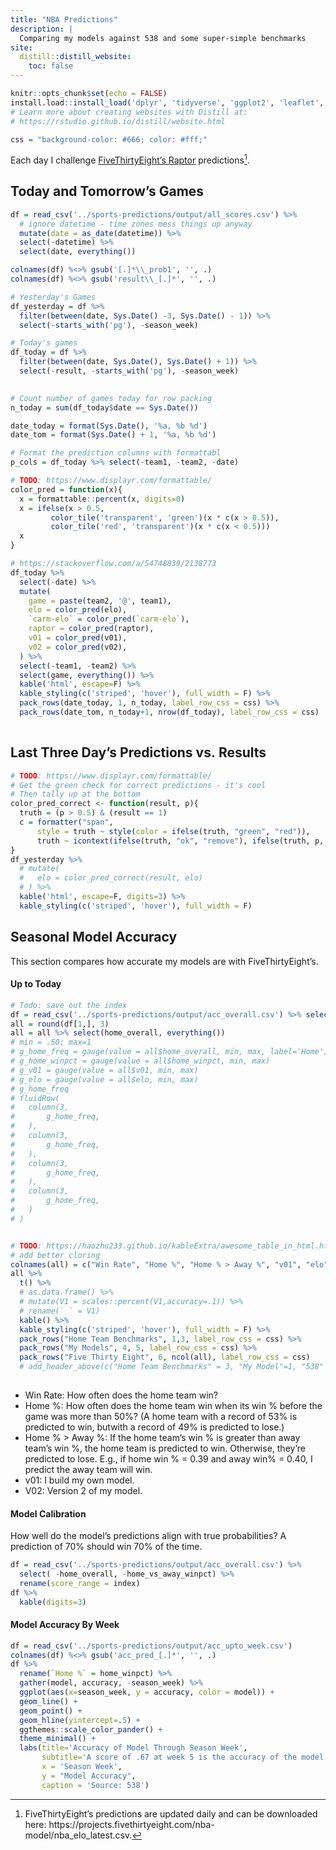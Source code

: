 ```yaml
---
title: "NBA Predictions"
description: |
  Comparing my models against 538 and some super-simple benchmarks
site: 
  distill::distill_website:
    toc: false
---
```


```r
knitr::opts_chunk$set(echo = FALSE)
install.load::install_load('dplyr', 'tidyverse', 'ggplot2', 'leaflet', 'kableExtra', 'flexdashboard', 'shiny', 'magrittr', 'lubridate', 'formattable')
# Learn more about creating websites with Distill at:
# https://rstudio.github.io/distill/website.html

css = "background-color: #666; color: #fff;"
```

Each day I challenge [FiveThirtyEight's Raptor](https://projects.fivethirtyeight.com/2020-nba-predictions/games/) predictions[^1].

[^1]: FiveThirtyEight's predictions are updated daily and can be downloaded here: https://projects.fivethirtyeight.com/nba-model/nba_elo_latest.csv.


## Today and Tomorrow's Games
```r

df = read_csv('../sports-predictions/output/all_scores.csv') %>%
  # ignore datetime - time zones mess things up anyway
  mutate(date = as_date(datetime)) %>%
  select(-datetime) %>%
  select(date, everything())

colnames(df) %<>% gsub('[.]*\\_prob1', '', .)
colnames(df) %<>% gsub('result\\_[.]*', '', .)

# Yesterday's Games
df_yesterday = df %>% 
  filter(between(date, Sys.Date() -3, Sys.Date() - 1)) %>%
  select(-starts_with('pg'), -season_week)

# Today's games
df_today = df %>% 
  filter(between(date, Sys.Date(), Sys.Date() + 1)) %>%
  select(-result, -starts_with('pg'), -season_week)
  

# Count number of games today for row packing
n_today = sum(df_today$date == Sys.Date())

date_today = format(Sys.Date(), '%a, %b %d')
date_tom = format(Sys.Date() + 1, '%a, %b %d')

# Format the prediction columns with formattabl
p_cols = df_today %>% select(-team1, -team2, -date)

# TODO: https://www.displayr.com/formattable/
color_pred = function(x){
  x = formattable::percent(x, digits=0)
  x = ifelse(x > 0.5,
         color_tile('transparent', 'green')(x * c(x > 0.5)),
         color_tile('red', 'transparent')(x * c(x < 0.5)))
  x
}

# https://stackoverflow.com/a/54748839/2138773
df_today %>%
  select(-date) %>%
  mutate(
    game = paste(team2, '@', team1),
    elo = color_pred(elo),
    `carm-elo` = color_pred(`carm-elo`),
    raptor = color_pred(raptor),
    v01 = color_pred(v01),
    v02 = color_pred(v02),
  ) %>%
  select(-team1, -team2) %>%
  select(game, everything()) %>%
  kable('html', escape=F) %>%
  kable_styling(c('striped', 'hover'), full_width = F) %>%
  pack_rows(date_today, 1, n_today, label_row_css = css) %>%
  pack_rows(date_tom, n_today+1, nrow(df_today), label_row_css = css) 
  
```

## Last Three Day's Predictions vs. Results
```r
# TODO: https://www.displayr.com/formattable/
# Get the green check for correct predictions - it's cool
# Then tally up at the bottom
color_pred_correct <- function(result, p){
  truth = (p > 0.5) & (result == 1)
  c = formatter("span",
      style = truth ~ style(color = ifelse(truth, "green", "red")),
      truth ~ icontext(ifelse(truth, "ok", "remove"), ifelse(truth, p, p)))
}
df_yesterday %>%
  # mutate(
  #   elo = color_pred_correct(result, elo)
  # ) %>%
  kable('html', escape=F, digits=3) %>%
  kable_styling(c('striped', 'hover'), full_width = F)
```

## Seasonal Model Accuracy 
This section compares how accurate my models are with FiveThirtyEight's.

#### Up to Today
```r
# Todo: save out the index
df = read_csv('../sports-predictions/output/acc_overall.csv') %>% select(-index)
all = round(df[1,], 3)
all = all %>% select(home_overall, everything())
# min = .50; max=1
# g_home_freq = gauge(value = all$home_overall, min, max, label='Home')
# g_home_winpct = gauge(value = all$home_winpct, min, max)
# g_v01 = gauge(value = all$v01, min, max)
# g_elo = gauge(value = all$elo, min, max)
# g_home_freq
# fluidRow(
#   column(3,
#       g_home_freq, 
#   ),
#   column(3,
#       g_home_freq, 
#   ),
#   column(3,
#       g_home_freq, 
#   ),
#   column(3,
#       g_home_freq, 
#   )
# )


# TODO: https://haozhu233.github.io/kableExtra/awesome_table_in_html.html#integration_with_formattable
# add better cloring
colnames(all) = c("Win Rate", "Home %", "Home % > Away %", "v01", "elo", "carm-elo", "raptor")
all %>%
  t() %>%
  # as.data.frame() %>%
  # mutate(V1 = scales::percent(V1,accuracy=.1)) %>%
  # rename(` ` = V1) 
  kable() %>%
  kable_styling(c('striped', 'hover'), full_width = F) %>%
  pack_rows("Home Team Benchmarks", 1,3, label_row_css = css) %>%
  pack_rows("My Models", 4, 5, label_row_css = css) %>%
  pack_rows("Five Thirty Eight", 6, ncol(all), label_row_css = css)
  # add_header_above(c("Home Team Benchmarks" = 3, "My Model"=1, "538" = 3))
  
```

* Win Rate: How often does the home team win?
* Home %: How often does the home team win when its win % before the game was more than 50%? (A home team with a record of 53% is predicted to win, butwith a record of 49% is predicted to lose.)
* Home % > Away %: If the home team's win % is greater than away team's win %, the home team is predicted to win. Otherwise, they're predicted to lose. E.g., if home win % = 0.39 and away win% = 0.40, I predict the away team will win.
* v01: I build my own model.
* V02: Version 2 of my model.

#### Model Calibration

How well do the model's predictions align with true probabilities? A prediction of 70% should win 70% of the time.

```r
df = read_csv('../sports-predictions/output/acc_overall.csv') %>% 
  select( -home_overall, -home_vs_away_winpct) %>%
  rename(score_range = index)
df %>%
  kable(digits=3)
```

#### Model Accuracy By Week
```r
df = read_csv('../sports-predictions/output/acc_upto_week.csv')
colnames(df) %<>% gsub('acc_pred_[.]*', '', .)
df %>%
  rename(`Home %` = home_winpct) %>%
  gather(model, accuracy, -season_week) %>%
  ggplot(aes(x=season_week, y = accuracy, color = model)) +
  geom_line() +
  geom_point() + 
  geom_hline(yintercept=.5) +
  ggthemes::scale_color_pander() + 
  theme_minimal() + 
  labs(title='Accuracy of Model Through Season Week',
       subtitle='A score of .67 at week 5 is the accuracy of the model across weeks 1-5',
       x = 'Season Week',
       y = "Model Accuracy",
       caption = 'Source: 538')
```

